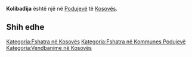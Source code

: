 {{Fshat në 
 | Emri                = Kolibađija
 | EmriAlt                = 
 | NAME_SHORT_FORM=      
 | NAME_GENERIC=      
 | NAME_SORT_NAME_RO=      KOLIBADIJA
 | FULL_NAME_RO = Kolibađija
 | FULL_NAME_ND_RO=Kolibadija
 | SORT_NAME_RG=KOLIBADIJA
 | FULL_NAME_RG=Kolibađija
 | FULL_NAME_ND_RG=Kolibadija
 | SRP_NAME_SHORT_FORM=      
 | SRP_NAME_GENERIC=      
 | SRP_NAME_SORT_NAME_RO=      
 | SRP_FULL_NAME_RO = 
 | SRP_FULL_NAME_ND_RO=
 | SRP_SORT_NAME_RG=
 | SRP_FULL_NAME_RG=
 | SRP_FULL_NAME_ND_RG=
 | Emri (Rasa dhanore) = 
 | Figura              = 
 | Shteti              = Kosovo
 | Komuna              = Podujevë
 | Kodi postar         = 
 | Sipërfaqja          = 

 | Popullsia           = 

 | Regj. i popullsisë  = 
 | Dend. e popullsisë  = 
 | Faqja zyrtare       = 
 <!--- Koordinatat ----> 
 | Gjerësia            = 42.850926
 | Gjatësia            = 21.183517
 | Lartësia            = 
}}
'''Kolibađija''' është një [[]] në [[Podujevë]] të [[Kosovës]].

<!-- == Gjeografia == -->
<!-- == Historia == -->
<!-- == Demografia == -->
== Shih edhe ==
{{Komuna Podujevë}}
{{Kosovo-Administrata-Cung}}

[[Kategoria:Fshatra në Kosovës]]
[[Kategoria:Fshatra në Kommunes Podujevë]]
[[Kategoria:Vendbanime në Kosovës]]